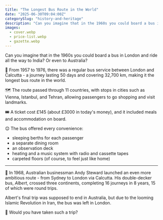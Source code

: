 ```yaml
---
title: "The Longest Bus Route in the World"
date: "2025-06-30T09:04:00Z"
categorySlug: "history-and-heritage"
description: "Can you imagine that in the 1960s you could board a bus in London and ride all the way to India? Or even to Australia?"
images:
  - cover.webp
  - price-list.webp
  - gazette.webp
---
```


Can you imagine that in the 1960s you could board a bus in London and ride all the way to India? Or even to Australia?

🚌 From 1957 to 1976, there was a regular bus service between London and Calcutta - a journey lasting 50 days and covering 32,700 km, making it the longest bus route in the world.

🗺 The route passed through 11 countries, with stops in cities such as Vienna, Istanbul, and Tehran, allowing passengers to go shopping and visit landmarks.

🎟️ A ticket cost £145 (about £3000 in today's money), and it included meals and accommodation on board.

😌 The bus offered every convenience:

- sleeping berths for each passenger
- a separate dining room
- an observation deck
- heating and a music system with radio and cassette tapes
- carpeted floors (of course, to feel just like home)

---

🦘 In 1968, Australian businessman Andy Steward launched an even more ambitious route - from Sydney to London via Calcutta. His double-decker bus, _Albert_, crossed three continents, completing 16 journeys in 8 years, 15 of which were round trips.

Albert's final trip was supposed to end in Australia, but due to the looming Islamic Revolution in Iran, the bus was left in London.

🧳 Would you have taken such a trip?
